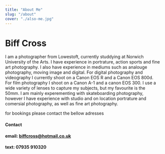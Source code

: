 ```yaml
---
title: "About Me"
slug: "/about"
cover: "./also-me.jpg"
---
```


# Biff Cross

I am a photographer from Lowestoft, currently studdying at Norwich University of the Arts. I have experience in portrature, action sports and fine art photography. I also have experience in mediums such as analouge photography, moving image and digital.
For digital photography and videography I currently shoot on a Canon EOS R and a Canon EOS 800d. For film photography I shoot on a Canon A-1 and a canon EOS 300. I use a wide variety of lenses to capture my subjects, but my favourite is the 50mm.
I am mainly experementing with skateboarding photography, however I have experience with studio and on location portrature and comersial photography, as well as fine art photography.

for bookings please contact the bellow adresses


#### Contact ####
#### email: biffcross@hotmail.co.uk
#### text: 07935 910320